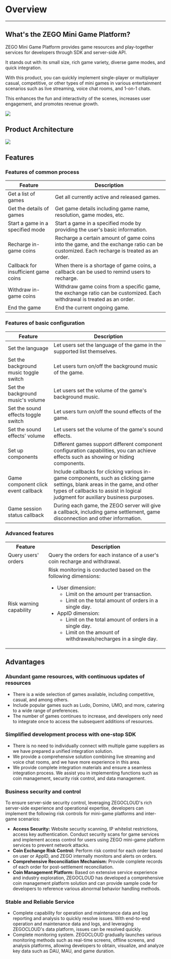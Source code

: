 # Overview

- - -

## What's the ZEGO Mini Game Platform?
ZEGO Mini Game Platform provides game resources and play-together services for developers through SDK and server-side API. 

It stands out with its small size, rich game variety, diverse game modes, and quick integration. 

With this product, you can quickly implement single-player or multiplayer casual, competitive, or other types of mini games in various entertainment scenarios such as live streaming, voice chat rooms, and 1-on-1 chats. 

This enhances the fun and interactivity of the scenes, increases user engagement, and promotes revenue growth.

<Frame width="512" height="auto" caption=""><img src="https://storage.zego.im/sdk-doc/Pics/zegocloud/mini_game/mini_game.png" /></Frame>

## Product Architecture

<Frame width="512" height="auto" caption=""><img src="https://storage.zego.im/sdk-doc/Pics/MiniGames/product_architecture_2.jpeg" /></Frame>

## Features

### Features of common process
|Feature|Description|
|-|-|
|Get a list of games|Get all currently active and released games.|
|Get the details of games|Get game details including game name, resolution, game modes, etc.|
|Start a game in a specified mode|Start a game in a specified mode by providing the user's basic information.|
|Recharge in-game coins|Recharge a certain amount of game coins into the game, and the exchange ratio can be customized. Each recharge is treated as an order.|
|Callback for insufficient game coins|When there is a shortage of game coins, a callback can be used to remind users to recharge.|
|Withdraw in-game coins|Withdraw game coins from a specific game, the exchange ratio can be customized. Each withdrawal is treated as an order.|
|End the game|End the current ongoing game.|

### Features of basic configuration 
|Feature|Description|
|-|-|
|Set the language|Let users set the language of the game in the supported list themselves.|
|Set the background music toggle switch|Let users turn on/off the background music of the game.|
|Set the background music's volume|Let users set the volume of the game's background music.|
|Set the sound effects toggle switch|Let users turn on/off the sound effects of the game.|
|Set the sound effects' volume|Let users set the volume of the game's sound effects.|
|Set up components|Different games support different component configuration capabilities, you can achieve effects such as showing or hiding components.|
|Game component click event callback|Include callbacks for clicking various in-game components, such as clicking game settings, blank areas in the game, and other types of callbacks to assist in logical judgment for auxiliary business purposes. |
|Game session status callback|During each game, the ZEGO server will give a callback, including game settlement, game disconnection and other information.|


### Advanced features
<table>
  
<tbody><tr>
<th>Feature</th>
<th>Description</th>
</tr>
<tr>
<td>Query users' orders</td>
<td>Query the orders for each instance of a user's coin recharge and withdrawal.</td>
</tr>
<tr>
<td>Risk warning capability</td>
<td>Risk monitoring is conducted based on the following dimensions:<ul><li>User dimension:<ul><li>Limit on the amount per transaction.</li><li>Limit on the total amount of orders in a single day.</li></ul></li><li>AppID dimension:<ul><li>Limit on the total amount of orders in a single day.</li><li>Limit on the amount of withdrawals/recharges in a single day.</li></ul></li>
</ul></td>
</tr>
</tbody></table>

## Advantages
### Abundant game resources, with continuous updates of resources
- There is a wide selection of games available, including competitive, casual, and among others.
- Include popular games such as Ludo, Domino, UMO, and more, catering to a wide range of preferences.
- The number of games continues to increase, and developers only need to integrate once to access the subsequent additions of resources.

### Simplified development process with one-stop SDK
- There is no need to individually connect with multiple game suppliers as we have prepared a unified integration solution.
- We provide a comprehensive solution combining live streaming and voice chat rooms, and we have more experience in this area.
- We provide complete integration materials and ensure a seamless integration process. We assist you in implementing functions such as coin management, security risk control, and data management.

### Business security and control
To ensure server-side security control, leveraging ZEGOCLOUD's rich server-side experience and operational expertise, developers can implement the following risk controls for mini-game platforms and inter-game scenarios:
- **Access Security:** Website security scanning, IP whitelist restrictions, access key authentication. Conduct security scans for game services and implement access control for users using ZEGO mini-game platform services to prevent network attacks.
- **Coin Exchange Risk Control:** Perform risk control for each order based on user or AppID, and ZEGO internally monitors and alerts on orders.
- **Comprehensive Reconciliation Mechanism:** Provide complete records of each order for post-settlement reconciliation.
- **Coin Management Platform:** Based on extensive service experience and industry exploration, ZEGOCLOUD has developed a comprehensive coin management platform solution and can provide sample code for developers to reference various abnormal behavior handling methods.

### Stable and Reliable Service
- Complete capability for operation and maintenance data and log reporting and analysis to quickly resolve issues. With end-to-end operation and maintenance data and logs, and leveraging ZEGOCLOUD's data platform, issues can be resolved quickly.
- Complete monitoring system. ZEGOCLOUD gradually launches various monitoring methods such as real-time screens, offline screens, and analysis platforms, allowing developers to obtain, visualize, and analyze key data such as DAU, MAU, and game duration.
